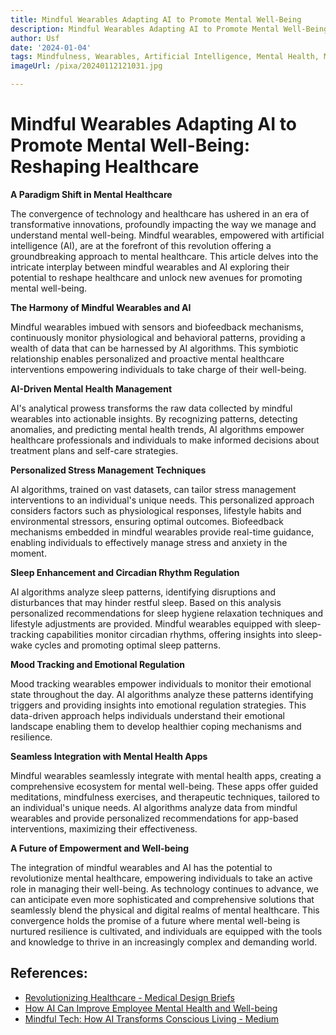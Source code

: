 ```yaml
---
title: Mindful Wearables Adapting AI to Promote Mental Well-Being
description: Mindful Wearables Adapting AI to Promote Mental Well-Being
author: Usf
date: '2024-01-04'
tags: Mindfulness, Wearables, Artificial Intelligence, Mental Health, Mental Well-being
imageUrl: /pixa/20240112121031.jpg

---
```

# Mindful Wearables Adapting AI to Promote Mental Well-Being:  Reshaping Healthcare

**A Paradigm Shift in Mental Healthcare**

The convergence of technology  and  healthcare has ushered  in an  era of  transformative innovations, profoundly  impacting the way we manage  and understand mental well-being. Mindful wearables, empowered with artificial intelligence (AI),  are at the forefront of this  revolution offering a groundbreaking approach to  mental healthcare. This article delves into the intricate interplay between mindful wearables  and AI exploring their potential to reshape healthcare and  unlock new avenues for promoting mental well-being.

**The  Harmony of Mindful Wearables and AI**

Mindful wearables imbued  with sensors and biofeedback mechanisms,  continuously monitor physiological and behavioral patterns, providing  a wealth of data that can be harnessed by AI algorithms. This symbiotic relationship enables personalized and proactive mental healthcare interventions empowering individuals to take charge of their well-being.

**AI-Driven Mental  Health  Management**

AI's analytical prowess transforms the  raw  data collected by mindful wearables into actionable insights. By recognizing patterns,  detecting  anomalies, and predicting mental health trends, AI algorithms empower healthcare professionals and individuals to make informed decisions about treatment plans and  self-care strategies.

**Personalized Stress Management Techniques**

AI algorithms, trained on vast datasets, can tailor stress management interventions to an individual's unique needs. This personalized approach considers factors such as physiological responses,  lifestyle habits and environmental stressors, ensuring optimal outcomes. Biofeedback mechanisms embedded in mindful wearables  provide real-time guidance, enabling  individuals to effectively manage stress  and anxiety in the moment.

**Sleep Enhancement and Circadian Rhythm Regulation**

AI algorithms analyze sleep patterns,  identifying  disruptions and disturbances that may hinder restful sleep. Based on this analysis personalized recommendations for sleep hygiene relaxation techniques and lifestyle adjustments are provided. Mindful wearables equipped with sleep-tracking capabilities monitor circadian rhythms, offering insights into sleep-wake cycles and promoting optimal  sleep patterns.

**Mood Tracking and Emotional Regulation**

Mood tracking wearables empower individuals to monitor their emotional state throughout the day. AI algorithms analyze these patterns identifying triggers  and providing insights into emotional regulation strategies. This data-driven approach helps individuals understand their emotional landscape enabling them to develop healthier coping mechanisms and  resilience.

**Seamless  Integration with Mental Health Apps**

Mindful wearables seamlessly  integrate with mental health apps, creating a comprehensive ecosystem for mental well-being. These  apps offer guided meditations, mindfulness exercises,  and therapeutic techniques, tailored to  an individual's unique needs. AI algorithms analyze data from mindful wearables and provide personalized  recommendations for app-based interventions, maximizing their effectiveness.

**A Future of Empowerment and Well-being**

The integration of mindful wearables and AI has the potential to revolutionize mental healthcare, empowering individuals  to take an active  role in managing  their well-being. As technology continues to advance,  we can anticipate even more  sophisticated and comprehensive solutions that seamlessly blend the physical and digital realms of mental healthcare. This convergence holds the promise  of a future where mental well-being is nurtured  resilience is cultivated, and individuals  are equipped with the tools and knowledge to thrive in an increasingly complex and demanding world.

## References:
- [Revolutionizing Healthcare - Medical Design Briefs](https://www.medicaldesignbriefs.com/component/content/article/49773-revolutionizing-healthcare)
- [How AI Can Improve Employee Mental Health and Well-being](https://www.linkedin.com/pulse/how-ai-can-improve-employee-mental-health-4kede)
- [Mindful Tech: How AI Transforms Conscious Living - Medium](https://medium.com/@StudyWorkTravelwithMe/mindful-tech-how-ai-transforms-conscious-living-7602adf3a7a9)

